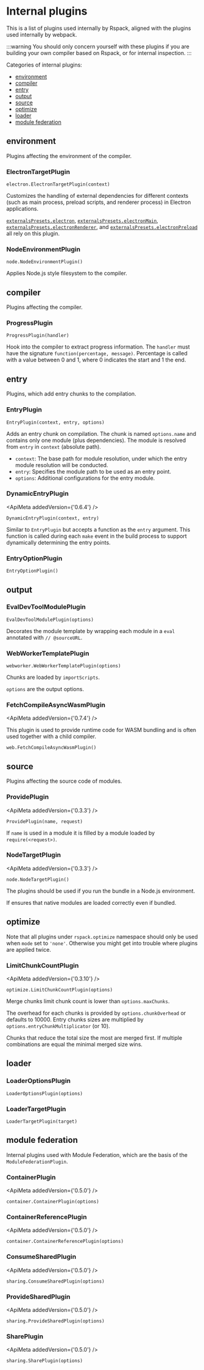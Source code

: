 
<WebpackLicense from="https://webpack.js.org/plugins/internal-plugins/" />

# Internal plugins

This is a list of plugins used internally by Rspack, aligned with the plugins used internally by webpack.

:::warning
You should only concern yourself with these plugins if you are building your own compiler based on Rspack, or for internal inspection.
:::

Categories of internal plugins:

- [environment](#environment)
- [compiler](#compiler)
- [entry](#entry)
- [output](#output)
- [source](#source)
- [optimize](#optimize)
- [loader](#loader)
- [module federation](#module-federation)

## environment

Plugins affecting the environment of the compiler.

### ElectronTargetPlugin

`electron.ElectronTargetPlugin(context)`

Customizes the handling of external dependencies for different contexts (such as main process, preload scripts, and renderer process) in Electron applications.

[`externalsPresets.electron`](/config/externals#electron), [`externalsPresets.electronMain`](/config/externals#electronmain), [`externalsPresets.electronRenderer`](/config/externals#electronrenderer), and [`externalsPresets.electronPreload`](/config/externals#electronpreload) all rely on this plugin.

### NodeEnvironmentPlugin

`node.NodeEnvironmentPlugin()`

Applies Node.js style filesystem to the compiler.

## compiler

Plugins affecting the compiler.

### ProgressPlugin

`ProgressPlugin(handler)`

Hook into the compiler to extract progress information. The `handler` must have the signature `function(percentage, message)`. Percentage is called with a value between 0 and 1, where 0 indicates the start and 1 the end.

## entry

Plugins, which add entry chunks to the compilation.

### EntryPlugin

`EntryPlugin(context, entry, options)`

Adds an entry chunk on compilation. The chunk is named `options.name` and contains only one module (plus dependencies). The module is resolved from `entry` in `context` (absolute path).

- `context`: The base path for module resolution, under which the entry module resolution will be conducted.
- `entry`: Specifies the module path to be used as an entry point.
- `options`: Additional configurations for the entry module.

### DynamicEntryPlugin

<ApiMeta addedVersion={'0.6.4'} />

`DynamicEntryPlugin(context, entry)`

Similar to `EntryPlugin` but accepts a function as the `entry` argument. This function is called during each `make` event in the build process to support dynamically determining the entry points.

### EntryOptionPlugin

`EntryOptionPlugin()`

## output

### EvalDevToolModulePlugin

`EvalDevToolModulePlugin(options)`

Decorates the module template by wrapping each module in a `eval` annotated with `// @sourceURL`.

### WebWorkerTemplatePlugin

`webworker.WebWorkerTemplatePlugin(options)`

Chunks are loaded by `importScripts`.

`options` are the output options.

### FetchCompileAsyncWasmPlugin

<ApiMeta addedVersion={'0.7.4'} />

This plugin is used to provide runtime code for WASM bundling and is often used together with a child compiler.

`web.FetchCompileAsyncWasmPlugin()`

## source

Plugins affecting the source code of modules.

### ProvidePlugin

<ApiMeta addedVersion={'0.3.3'} />

`ProvidePlugin(name, request)`

If `name` is used in a module it is filled by a module loaded by `require(<request>)`.

### NodeTargetPlugin

<ApiMeta addedVersion={'0.3.3'} />

`node.NodeTargetPlugin()`

The plugins should be used if you run the bundle in a Node.js environment.

If ensures that native modules are loaded correctly even if bundled.

## optimize

Note that all plugins under `rspack.optimize` namespace should only be used when `mode` set to `'none'`. Otherwise you might get into trouble where plugins are applied twice.

### LimitChunkCountPlugin

<ApiMeta addedVersion={'0.3.10'} />

`optimize.LimitChunkCountPlugin(options)`

Merge chunks limit chunk count is lower than `options.maxChunks`.

The overhead for each chunks is provided by `options.chunkOverhead` or defaults to 10000. Entry chunks sizes are multiplied by `options.entryChunkMultiplicator` (or 10).

Chunks that reduce the total size the most are merged first. If multiple combinations are equal the minimal merged size wins.

## loader

### LoaderOptionsPlugin

`LoaderOptionsPlugin(options)`

### LoaderTargetPlugin

`LoaderTargetPlugin(target)`

## module federation

Internal plugins used with Module Federation, which are the basis of the `ModuleFederationPlugin`.

### ContainerPlugin

<ApiMeta addedVersion={'0.5.0'} />

`container.ContainerPlugin(options)`

### ContainerReferencePlugin

<ApiMeta addedVersion={'0.5.0'} />

`container.ContainerReferencePlugin(options)`

### ConsumeSharedPlugin

<ApiMeta addedVersion={'0.5.0'} />

`sharing.ConsumeSharedPlugin(options)`

### ProvideSharedPlugin

<ApiMeta addedVersion={'0.5.0'} />

`sharing.ProvideSharedPlugin(options)`

### SharePlugin

<ApiMeta addedVersion={'0.5.0'} />

`sharing.SharePlugin(options)`
